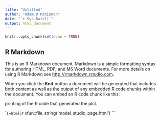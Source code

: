 ```yaml
---
title: "Untitled"
author: "Adam D McKinnon"
date: "`r Sys.Date()`"
output: html_document
---
```


```r
knitr::opts_chunk$set(echo = TRUE)
```

## R Markdown

This is an R Markdown document. Markdown is a simple formatting syntax for authoring HTML, PDF, and MS Word documents. For more details on using R Markdown see <http://rmarkdown.rstudio.com>.

When you click the **Knit** button a document will be generated that includes both content as well as the output of any embedded R code chunks within the document. You can embed an R code chunk like this:

printing of the R code that generated the plot.



````{=html}
```r
xfun::file_string('model_studio_page.html')
```



